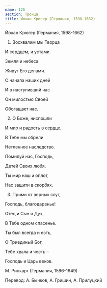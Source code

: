 ```yaml
---
name: 125
section: Троица
title: Йохан Крюгер (Германия, 1598-1662)
---
```

Йохан Крюгер (Германия, 1598-1662)


1. Восхвалим мы Творца

И сердцем, и устами.

Земля и небеса

Живут Его делами.

С начала наших дней

И в наступивший час

Он милостью Своей

Обогащает нас.


2. О Боже, ниспошли

И мир и радость в сердце.

В Тебе мы обрели

Нетленное наследство.

Помилуй нас, Господь,

Детей Своих любя.

Ты мир наш и оплот,

Нас защити в скорбях.


3. Прими от верных слуг,

Господь, благодаренье!

Отец и Сын и Дух,

В Тебе одном спасенье.

Ты был всегда и есть,

О Триединый Бог,

Тебе хвала и честь –

Господь и Царь веков.


М. Ринкарт (Германия, 1586-1649)

Перевод: А. Бычков, А. Гришин, А. Прилуцкий